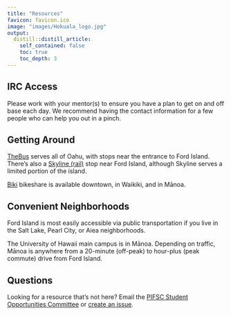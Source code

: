 ```yaml
---
title: "Resources"
favicon: favicon.ico
image: "images/Hokuala_logo.jpg"
output:
  distill::distill_article:
    self_contained: false
    toc: true
    toc_depth: 3
---
```


##  IRC Access 
Please work with your mentor(s) to ensure you have a plan to get on and off base
each day.  We recommend having the contact information for a few people who can
help you out in a pinch.  

## Getting Around
[TheBus](https://www.thebus.org/) serves all of Oahu, with stops near the 
entrance to Ford Island.  There's also a [Skyline (rail)](https://www.honolulu.gov/dts/skyline/home/)
stop near Ford Island, although Skyline serves a limited portion of the island.

[Biki](https://gobiki.org/) bikeshare is available downtown, in Waikiki, and in
Mānoa.  

## Convenient Neighborhoods
Ford Island is most easily accessible via public transportation if you live in 
the Salt Lake, Pearl City, or Aiea neighborhoods.  

The University of Hawaii main campus is in Mānoa.  Depending on traffic, Mānoa is
anywhere from a 20-minute (off-peak) to hour-plus (peak commute) drive from
Ford Island.

## Questions
Looking for a resource that's not here?  Email the [PIFSC Student Opportunities
Committee](mailto:nmfs.pic.soc@noaa.gov) or 
[create an issue](https://github.com/noaa-pifsc/StudentOpportunities/issues).




  
 